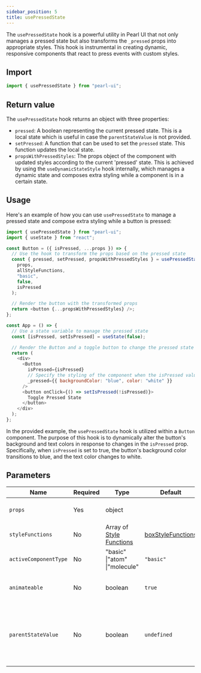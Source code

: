 ```yaml
---
sidebar_position: 5
title: usePressedState
---
```


The `usePressedState` hook is a powerful utility in Pearl UI that not only manages a pressed state but also transforms the `_pressed` props into appropriate styles. This hook is instrumental in creating dynamic, responsive components that react to press events with custom styles.

## Import

```js
import { usePressedState } from "pearl-ui";
```

## Return value

The `usePressedState` hook returns an object with three properties:

- `pressed`: A boolean representing the current pressed state. This is a local state which is useful in case the `parentStateValue` is not provided.
- `setPressed`: A function that can be used to set the `pressed` state. This function updates the local state.
- `propsWithPressedStyles`: The props object of the component with updated styles according to the current 'pressed' state. This is achieved by using the `useDynamicStateStyle` hook internally, which manages a dynamic state and composes extra styling while a component is in a certain state.

## Usage

Here's an example of how you can use `usePressedState` to manage a pressed state and compose extra styling while a button is pressed:

```js
import { usePressedState } from "pearl-ui";
import { useState } from "react";

const Button = ({ isPressed, ...props }) => {
  // Use the hook to transform the props based on the pressed state
  const { pressed, setPressed, propsWithPressedStyles } = usePressedState(
    props,
    allStyleFunctions,
    "basic",
    false,
    isPressed
  );

  // Render the button with the transformed props
  return <button {...propsWithPressedStyles} />;
};

const App = () => {
  // Use a state variable to manage the pressed state
  const [isPressed, setIsPressed] = useState(false);

  // Render the Button and a toggle button to change the pressed state
  return (
    <div>
      <Button
        isPressed={isPressed}
        // Specify the styling of the component when the isPressed value is true
        _pressed={{ backgroundColor: "blue", color: "white" }}
      />
      <button onClick={() => setIsPressed(!isPressed)}>
        Toggle Pressed State
      </button>
    </div>
  );
};
```

In the provided example, the `usePressedState` hook is utilized within a `Button` component. The purpose of this hook is to dynamically alter the button's background and text colors in response to changes in the `isPressed` prop. Specifically, when `isPressed` is set to true, the button's background color transitions to blue, and the text color changes to white.

## Parameters

| Name                  | Required | Type                                                         | Default                                                            | Description                                                                       |
| --------------------- | -------- | ------------------------------------------------------------ | ------------------------------------------------------------------ | --------------------------------------------------------------------------------- |
| `props`               | Yes      | <t>object</t>                                                |                                                                    | The props of the component.                                                       |
| `styleFunctions`      | No       | <t>Array of [Style Functions](../others/style-functions)</t> | [boxStyleFunctions](../others/style-functions#box-style-functions) | The style functions to use.                                                       |
| `activeComponentType` | No       | <t>"basic" \|"atom" \|"molecule"</t>                         | `"basic"`                                                          | The active component type.                                                        |
| `animateable`         | No       | <t>boolean</t>                                               | `true`                                                             | Whether the component is animateable.                                             |
| `parentStateValue`    | No       | <t>boolean</t>                                               | `undefined`                                                        | A override value to control the 'pressed' state instead of the local state value. |
